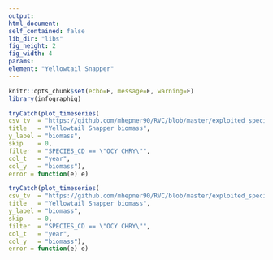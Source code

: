 ```yaml
---
output:
html_document:
self_contained: false
lib_dir: "libs"
fig_height: 2
fig_width: 4
params:
element: "Yellowtail Snapper"
---
```


```r
knitr::opts_chunk$set(echo=F, message=F, warning=F)
library(infographiq)
```

```r
tryCatch(plot_timeseries(
csv_tv  = "https://github.com/mhepner90/RVC/blob/master/exploited_species/exploited_fk_bio.csv",
title   = "Yellowtail Snapper biomass",
y_label = "biomass",
skip    = 0,
filter  = "SPECIES_CD == \"OCY CHRY\"",
col_t   = "year",
col_y   = "biomass"),
error = function(e) e)
```

```r
tryCatch(plot_timeseries(
csv_tv  = "https://github.com/mhepner90/RVC/blob/master/exploited_species/exploited_fk_bio.csv",
title   = "Yellowtail Snapper biomass",
y_label = "biomass",
skip    = 0,
filter  = "SPECIES_CD == \"OCY CHRY\"",
col_t   = "year",
col_y   = "biomass"),
error = function(e) e)
```
